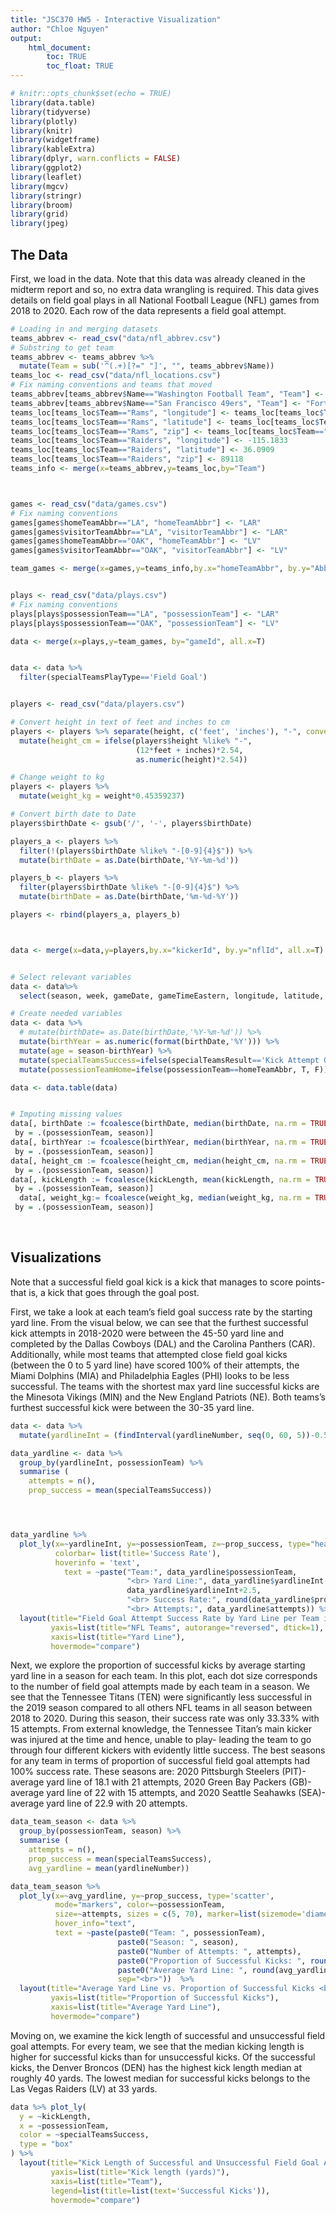 ```yaml
---
title: "JSC370 HW5 - Interactive Visualization"
author: "Chloe Nguyen"
output: 
    html_document:
        toc: TRUE
        toc_float: TRUE
---
```



```r
# knitr::opts_chunk$set(echo = TRUE)
library(data.table)
library(tidyverse)
library(plotly)
library(knitr)
library(widgetframe)
library(kableExtra)
library(dplyr, warn.conflicts = FALSE)
library(ggplot2)
library(leaflet)
library(mgcv)
library(stringr)
library(broom)
library(grid)   
library(jpeg)
```

## The Data 

First, we load in the data. Note that this data was already cleaned in the midterm report and so, no extra data wrangling is required. This data gives details on field goal plays in all National Football League (NFL) games from 2018 to 2020. Each row of the data represents a field goal attempt.

```r
# Loading in and merging datasets
teams_abbrev <- read_csv("data/nfl_abbrev.csv")
# Substring to get team
teams_abbrev <- teams_abbrev %>%
  mutate(Team = sub('^(.+)[?=" "]', "", teams_abbrev$Name))
teams_loc <- read_csv("data/nfl_locations.csv")
# Fix naming conventions and teams that moved
teams_abbrev[teams_abbrev$Name=="Washington Football Team", "Team"] <- "Redskins"
teams_abbrev[teams_abbrev$Name=="San Francisco 49ers", "Team"] <- "Forty-Niners"
teams_loc[teams_loc$Team=="Rams", "longitude"] <- teams_loc[teams_loc$Team=="Chargers", "longitude"]
teams_loc[teams_loc$Team=="Rams", "latitude"] <- teams_loc[teams_loc$Team=="Chargers", "latitude"]
teams_loc[teams_loc$Team=="Rams", "zip"] <- teams_loc[teams_loc$Team=="Chargers", "zip"]
teams_loc[teams_loc$Team=="Raiders", "longitude"] <- -115.1833 
teams_loc[teams_loc$Team=="Raiders", "latitude"] <- 36.0909
teams_loc[teams_loc$Team=="Raiders", "zip"] <- 89118
teams_info <- merge(x=teams_abbrev,y=teams_loc,by="Team")



games <- read_csv("data/games.csv")
# Fix naming conventions
games[games$homeTeamAbbr=="LA", "homeTeamAbbr"] <- "LAR"
games[games$visitorTeamAbbr=="LA", "visitorTeamAbbr"] <- "LAR"
games[games$homeTeamAbbr=="OAK", "homeTeamAbbr"] <- "LV"
games[games$visitorTeamAbbr=="OAK", "visitorTeamAbbr"] <- "LV"

team_games <- merge(x=games,y=teams_info,by.x="homeTeamAbbr", by.y="Abbreviation", all.x=T)


plays <- read_csv("data/plays.csv")
# Fix naming conventions
plays[plays$possessionTeam=="LA", "possessionTeam"] <- "LAR"
plays[plays$possessionTeam=="OAK", "possessionTeam"] <- "LV"

data <- merge(x=plays,y=team_games, by="gameId", all.x=T)


data <- data %>%
  filter(specialTeamsPlayType=='Field Goal')


players <- read_csv("data/players.csv")

# Convert height in text of feet and inches to cm
players <- players %>% separate(height, c('feet', 'inches'), "-", convert=TRUE, remove = FALSE) %>%
  mutate(height_cm = ifelse(players$height %like% "-", 
                            (12*feet + inches)*2.54, 
                            as.numeric(height)*2.54))

# Change weight to kg
players <- players %>%
  mutate(weight_kg = weight*0.45359237)

# Convert birth date to Date
players$birthDate <- gsub('/', '-', players$birthDate)

players_a <- players %>%
  filter(!(players$birthDate %like% "-[0-9]{4}$")) %>%
  mutate(birthDate = as.Date(birthDate,'%Y-%m-%d'))

players_b <- players %>%
  filter(players$birthDate %like% "-[0-9]{4}$") %>%
  mutate(birthDate = as.Date(birthDate,'%m-%d-%Y'))

players <- rbind(players_a, players_b)



data <- merge(x=data,y=players,by.x="kickerId", by.y="nflId", all.x=T)


# Select relevant variables
data <- data%>%
  select(season, week, gameDate, gameTimeEastern, longitude, latitude, homeTeamAbbr, visitorTeamAbbr, quarter, down, specialTeamsPlayType, specialTeamsResult, possessionTeam, yardlineNumber, gameClock, kickLength, kickerId, height_cm, weight_kg, birthDate, displayName, collegeName, Position)

# Create needed variables
data <- data %>%
  # mutate(birthDate= as.Date(birthDate,'%Y-%m-%d')) %>%
  mutate(birthYear = as.numeric(format(birthDate,'%Y'))) %>%
  mutate(age = season-birthYear) %>%
  mutate(specialTeamsSuccess=ifelse(specialTeamsResult=='Kick Attempt Good', T, F)) %>%
  mutate(possessionTeamHome=ifelse(possessionTeam==homeTeamAbbr, T, F))

data <- data.table(data)


# Imputing missing values
data[, birthDate := fcoalesce(birthDate, median(birthDate, na.rm = TRUE)),
 by = .(possessionTeam, season)]
data[, birthYear := fcoalesce(birthYear, median(birthYear, na.rm = TRUE)),
 by = .(possessionTeam, season)]
data[, height_cm := fcoalesce(height_cm, median(height_cm, na.rm = TRUE)),
 by = .(possessionTeam, season)]
data[, kickLength := fcoalesce(kickLength, mean(kickLength, na.rm = TRUE)),
 by = .(possessionTeam, season)]
  data[, weight_kg:= fcoalesce(weight_kg, median(weight_kg, na.rm = TRUE)),
 by = .(possessionTeam, season)]
```

<br>

## Visualizations

Note that a successful field goal kick is a kick that manages to score points- that is, a kick that goes through the goal post.

First, we take a look at each team's field goal success rate by the starting yard line. From the visual below, we can see that the furthest successful kick attempts in 2018-2020 were between the 45-50 yard line and completed by the Dallas Cowboys (DAL) and the Carolina Panthers (CAR). Additionally, while most teams that attempted close field goal kicks (between the 0 to 5 yard line) have scored 100% of their attempts, the Miami Dolphins (MIA) and Philadelphia Eagles (PHI) looks to be less successful. The teams with the shortest max yard line successful kicks are the Minesota Vikings (MIN) and the New England Patriots (NE). Both teams's furthest successful kick were between the 30-35 yard line.

```r

data <- data %>%
  mutate(yardlineInt = (findInterval(yardlineNumber, seq(0, 60, 5))-0.5)*5)

data_yardline <- data %>%
  group_by(yardlineInt, possessionTeam) %>%
  summarise (
    attempts = n(),
    prop_success = mean(specialTeamsSuccess))




data_yardline %>%
  plot_ly(x=~yardlineInt, y=~possessionTeam, z=~prop_success, type="heatmap",
          colorbar= list(title='Success Rate'),
          hoverinfo = 'text',
            text = ~paste("Team:", data_yardline$possessionTeam,
                          "<br> Yard Line:", data_yardline$yardlineInt-2.5, "to",
                          data_yardline$yardlineInt+2.5,
                          "<br> Success Rate:", round(data_yardline$prop_success, 2),
                          "<br> Attempts:", data_yardline$attempts)) %>%
  layout(title="Field Goal Attempt Success Rate by Yard Line per Team in 2018-2020", 
         yaxis=list(title="NFL Teams", autorange="reversed", dtick=1),
         xaxis=list(title="Yard Line"),
         hovermode="compare")


```

Next, we explore the proportion of successful kicks by average starting yard line in a season for each team. In this plot, each dot size corresponds to the number of field goal attempts made by each team in a season. We see that the Tennessee Titans (TEN) were significantly less successful in the 2019 season compared to all others NFL teams in all season between 2018 to 2020. During this season, their success rate was only 33.33% with 15 attempts. From external knowledge, the Tennessee Titan's main kicker was injured at the time and hence, unable to play- leading the team to go through four different kickers with evidently little success. The best seasons for any team in terms of proportion of successful field goal attempts had 100% success rate. These seasons are: 2020 Pittsburgh Steelers (PIT)- average yard line of 18.1 with 21 attempts, 2020 Green Bay Packers (GB)- average yard line of 22 with 15 attempts, and 2020 Seattle Seahawks (SEA)- average yard line of 22.9 with 20 attempts. 

```r

data_team_season <- data %>%
  group_by(possessionTeam, season) %>%
  summarise (
    attempts = n(),
    prop_success = mean(specialTeamsSuccess),
    avg_yardline = mean(yardlineNumber))

data_team_season %>%
  plot_ly(x=~avg_yardline, y=~prop_success, type='scatter',
          mode="markers", color=~possessionTeam,
          size=~attempts, sizes = c(5, 70), marker=list(sizemode='diameter', opacity = 0.5),
          hover_info="text",
          text = ~paste(paste0("Team: ", possessionTeam),
                        paste0("Season: ", season),
                        paste0("Number of Attempts: ", attempts),
                        paste0("Proportion of Successful Kicks: ", round(prop_success, 2)),
                        paste0("Average Yard Line: ", round(avg_yardline, 2)),
                        sep="<br>"))  %>%
  layout(title="Average Yard Line vs. Proportion of Successful Kicks <br> by Teams Each Season (2018-2020)", 
         yaxis=list(title="Proportion of Successful Kicks"),
         xaxis=list(title="Average Yard Line"),
         hovermode="compare")

```


Moving on, we examine the kick length of successful and unsuccessful field goal attempts. For every team, we see that the median kicking length is higher for successful kicks than for unsuccessful kicks. Of the successful kicks, the Denver Broncos (DEN) has the highest kick length median at roughly 40 yards. The lowest median for successful kicks belongs to the Las Vegas Raiders (LV) at 33 yards. 

```r

data %>% plot_ly(
  y = ~kickLength,
  x = ~possessionTeam,
  color = ~specialTeamsSuccess,
  type = "box"
) %>%
  layout(title="Kick Length of Successful and Unsuccessful Field Goal Attempts \n per Team for 2018-2020",
         yaxis=list(title="Kick length (yards)"),
         xaxis=list(title="Team"),
         legend=list(title=list(text='Successful Kicks')),
         hovermode="compare")
```






